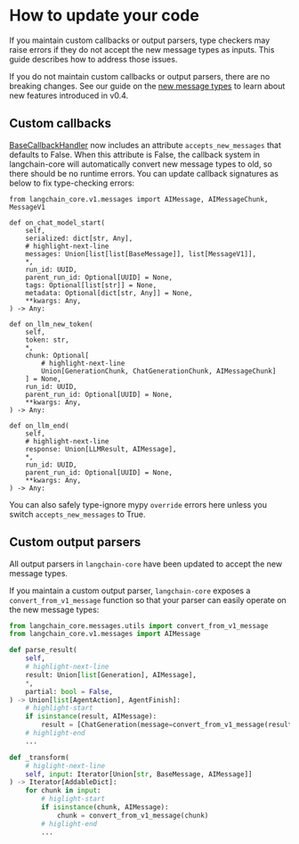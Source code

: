 # How to update your code

If you maintain custom callbacks or output parsers, type checkers may raise errors if
they do not accept the new message types as inputs. This guide describes how to
address those issues.

If you do not maintain custom callbacks or output parsers, there are no breaking
changes. See our guide on the [new message types](/docs/versions/v0_4/messages) to learn
about new features introduced in v0.4.

## Custom callbacks

[BaseCallbackHandler](https://python.langchain.com/api_reference/core/callbacks/langchain_core.callbacks.base.BaseCallbackHandler.html)
now includes an attribute `accepts_new_messages` that defaults to False. When this
attribute is False, the callback system in langchain-core will automatically convert
new message types to old, so there should be no runtime errors. You can update callback
signatures as below to fix type-checking errors:

```
from langchain_core.v1.messages import AIMessage, AIMessageChunk, MessageV1

def on_chat_model_start(
    self,
    serialized: dict[str, Any],
    # highlight-next-line
    messages: Union[list[list[BaseMessage]], list[MessageV1]],
    *,
    run_id: UUID,
    parent_run_id: Optional[UUID] = None,
    tags: Optional[list[str]] = None,
    metadata: Optional[dict[str, Any]] = None,
    **kwargs: Any,
) -> Any:

def on_llm_new_token(
    self,
    token: str,
    *,
    chunk: Optional[
        # highlight-next-line
        Union[GenerationChunk, ChatGenerationChunk, AIMessageChunk]
    ] = None,
    run_id: UUID,
    parent_run_id: Optional[UUID] = None,
    **kwargs: Any,
) -> Any:

def on_llm_end(
    self,
    # highlight-next-line
    response: Union[LLMResult, AIMessage],
    *,
    run_id: UUID,
    parent_run_id: Optional[UUID] = None,
    **kwargs: Any,
) -> Any:
```
You can also safely type-ignore mypy `override` errors here unless you switch
`accepts_new_messages` to True.


## Custom output parsers

All output parsers in `langchain-core` have been updated to accept the new message
types.

If you maintain a custom output parser, `langchain-core` exposes a
`convert_from_v1_message` function so that your parser can easily operate on the new
message types:

```python
from langchain_core.messages.utils import convert_from_v1_message
from langchain_core.v1.messages import AIMessage

def parse_result(
    self,
    # highlight-next-line
    result: Union[list[Generation], AIMessage],
    *,
    partial: bool = False,
) -> Union[list[AgentAction], AgentFinish]:
    # highlight-start
    if isinstance(result, AIMessage):
        result = [ChatGeneration(message=convert_from_v1_message(result))]
    # highlight-end
    ...

def _transform(
    # higlight-next-line
    self, input: Iterator[Union[str, BaseMessage, AIMessage]]
) -> Iterator[AddableDict]:
    for chunk in input:
        # higlight-start
        if isinstance(chunk, AIMessage):
            chunk = convert_from_v1_message(chunk)
        # higlight-end
        ...
```
